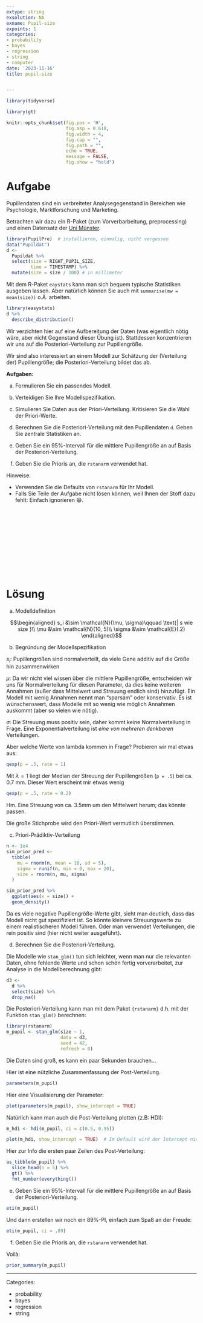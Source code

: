 ```yaml
---
extype: string
exsolution: NA
exname: Pupil-size
expoints: 1
categories:
- probability
- bayes
- regression
- string
- computer
date: '2023-11-16'
title: pupil-size


---
```





```r
library(tidyverse)

library(gt)
```


```r
knitr::opts_chunk$set(fig.pos = 'H',
                      fig.asp = 0.618,
                      fig.width = 4,
                      fig.cap = "", 
                      fig.path = "",
                      echo = TRUE,
                      message = FALSE,
                      fig.show = "hold")
```






# Aufgabe

Pupillendaten sind ein verbreiteter Analysegegenstand in Bereichen wie Psychologie, Marktforschung und Marketing.

Betrachten wir dazu ein R-Paket (zum Vorverbarbeitung, preprocessing) 
und einen Datensatz der [Uni Münster](http://cran.uni-muenster.de/web/packages/PupilPre/vignettes/PupilPre_Basic_Preprocessing.html).



```r
library(PupilPre)  # installieren, einmalig, nicht vergessen
data("Pupildat")
d <-
  Pupildat %>% 
  select(size = RIGHT_PUPIL_SIZE,
         time = TIMESTAMP) %>% 
  mutate(size = size / 100) # in millimeter
```

Mit dem R-Paket `eaystats` kann man sich bequem typische Statistiken ausgeben lassen. Aber natürlich können Sie auch mit `summarise(mw = mean(size))` o.Ä. arbeiten.

```r
library(easystats)
d %>% 
  describe_distribution()
```


Wir verzichten hier auf eine Aufbereitung der Daten (was eigentlich nötig wäre, 
aber nicht Gegenstand dieser Übung ist). 
Stattdessen konzentrieren wir uns auf die Posteriori-Verteilung zur Pupillengröße.

Wir sind also interessiert an einem Modell zur Schätzung der (Verteilung der) Pupillengröße; 
die Posteriori-Verteilung bildet das ab.

**Aufgaben:**

a) Formulieren Sie ein passendes Modell.

b) Verteidigen Sie Ihre Modellspezifikation.

c) Simulieren Sie Daten aus der Priori-Verteilung. 
Kritisieren Sie die Wahl der Priori-Werte.

d) Berechnen Sie die Posteriori-Verteilung mit den Pupillendaten `d`. 
Geben Sie zentrale Statistiken an.

e) Geben Sie ein 95%-Intervall für die mittlere Pupillengröße an auf Basis der Posteriori-Verteilung.

f) Geben Sie die Prioris an, die `rstanarm` verwendet hat.

Hinweise:

- Verwenden Sie die Defaults von `rstanarm` für Ihr Modell.
- Falls Sie Teile der Aufgabe nicht lösen können, weil Ihnen der Stoff dazu fehlt: Einfach ignorieren 😄.





</br>
</br>
</br>
</br>
</br>
</br>
</br>
</br>
</br>
</br>

# Lösung

a) Modelldefinition

$$\begin{aligned}
s_i &\sim \mathcal{N}(\mu, \sigma)\qquad \text{| s wie size }\\
\mu &\sim \mathcal{N}(10, 5)\\
\sigma &\sim \mathcal{E}(.2)
\end{aligned}$$

b) Begründung der Modellspezifikation

$s_i$: Pupillengrößen sind normalverteilt, da viele Gene additiv auf die Größe hin zusammenwirken

$\mu$: Da wir nicht viel wissen über die mittlere Pupillengröße, 
entscheiden wir uns für Normalverteilung für diesen Parameter, 
da dies keine weiteren Annahmen (außer dass Mittelwert und Streuung endlich sind) hinzufügt. 
Ein Modell mit wenig Annahmen nennt man "sparsam" oder konservativ. 
Es ist wünschenswert, dass Modelle mit so wenig wie möglich Annahmen auskommt (aber so vielen wie nötig).

$\sigma$: Die Streuung muss positiv sein, 
daher kommt keine Normalverteilung in Frage.
Eine Exponentialverteilung ist *eine von mehreren denkbaren* Verteilungen.

Aber welche Werte von lambda kommen in Frage? Probieren wir mal etwas aus:

```r
qexp(p = .5, rate = 1)
```

Mit $\lambda = 1$ liegt der Median der Streuung der Pupillengrößen (`p = .5`) bei ca. 0.7 mm. 
Dieser Wert erscheint mir etwas wenig


```r
qexp(p = .5, rate = 0.2)
```

Hm. Eine Streuung von ca. 3.5mm um den Mittelwert herum; das könnte passen.




Die große Stichprobe wird den Priori-Wert vermutlich überstimmen.


c) Priori-Prädiktiv-Verteilung


```r
n <- 1e4
sim_prior_pred <-
  tibble(
    mu = rnorm(n, mean = 10, sd = 5),
    sigma = runif(n, min = 0, max = 20),
    size = rnorm(n, mu, sigma)
  )

sim_prior_pred %>% 
  ggplot(aes(x = size)) +
  geom_density()
```

Da es viele negative Pupillengröße-Werte gibt, 
sieht man deutlich, dass das Modell nicht gut spezifiziert ist. 
So könnte kleinere Streuungswerte zu einem realistischeren Modell führen. 
Oder man verwendet Verteilungen, die rein positiv sind (hier nicht weiter ausgeführt).


d) Berechnen Sie die Posteriori-Verteilung.

Die Modelle wie `stan_glm()` tun sich leichter, 
wenn man nur die relevanten Daten, ohne fehlende Werte und schon schön fertig vorverarbeitet, 
zur Analyse in die Modellberechnung gibt:

```r
d3 <-
  d %>% 
  select(size) %>% 
  drop_na()
```

Die Posteriori-Verteilung kann man mit dem Paket `{rstanarm}` d.h. mit der Funktion `stan_glm()` berechnen:

```r
library(rstanarm)
m_pupil <- stan_glm(size ~ 1,
                    data = d3,
                    seed = 42,
                    refresh = 0)
```

Die Daten sind groß, es kann ein paar Sekunden brauchen...


Hier ist eine nützliche Zusammenfassung der Post-Verteilung.

```r
parameters(m_pupil)
```


Hier eine Visualisierung der Parameter:

```r
plot(parameters(m_pupil), show_intercept = TRUE)
```


Natürlich kann man auch die Post-Verteilung plotten (z.B: HDI):

```r
m_hdi <- hdi(m_pupil, ci = c(0.5, 0.95))

plot(m_hdi, show_intercept = TRUE)  # Im Default wird der Intercept nicht gezeigt
```




Hier zur Info die ersten paar Zeilen des Post-Verteilung:

```r
as_tibble(m_pupil) %>% 
  slice_head(n = 5) %>% 
  gt() %>% 
  fmt_number(everything())
```







e) Geben Sie ein 95%-Intervall für die mittlere Pupillengröße an auf Basis der Posteriori-Verteilung.

```r
eti(m_pupil)
```


Und dann erstellen wir noch ein 89%-PI, einfach zum Spaß an der Freude:

```r
eti(m_pupil, ci = .89)
```


f) Geben Sie die Prioris an, die `rstanarm` verwendet hat.

Voilà:

```r
prior_summary(m_pupil)
```





---

Categories: 

- probability
- bayes
- regression
- string


